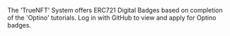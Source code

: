 
<PageDescription>

The 'TrueNFT' System offers ERC721 Digital Badges based on completion of the 'Optino' tutorials. Log in with GitHub to view and apply for Optino badges.

</PageDescription>

<EmailsNotification />

<MyBadges />

<BadgeForm />

<Row>
<Column>

<AuthForm primary={true} />

</Column>
</Row>
